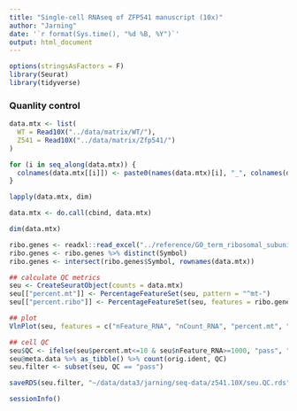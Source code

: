 ```yaml
---
title: "Single-cell RNAseq of ZFP541 manuscript (10x)"
author: "Jarning"
date: '`r format(Sys.time(), "%d %B, %Y")`'
output: html_document
---
```


```r
options(stringsAsFactors = F)
library(Seurat)
library(tidyverse)
```

### Quanlity control

```r
data.mtx <- list(
  WT = Read10X("../data/matrix/WT/"),
  Z541 = Read10X("../data/matrix/Zfp541/")
)

for (i in seq_along(data.mtx)) {
  colnames(data.mtx[[i]]) <- paste0(names(data.mtx)[i], "_", colnames(data.mtx[[i]]))
}

lapply(data.mtx, dim)

data.mtx <- do.call(cbind, data.mtx)

dim(data.mtx)
```

```r
ribo.genes <- readxl::read_excel("../reference/GO_term_ribosomal_subunit.xlsx")
ribo.genes <- ribo.genes %>% distinct(Symbol)
ribo.genes <- intersect(ribo.genes$Symbol, rownames(data.mtx))

## calculate QC metrics
seu <- CreateSeuratObject(counts = data.mtx)
seu[["percent.mt"]] <- PercentageFeatureSet(seu, pattern = "^mt-")
seu[["percent.ribo"]] <- PercentageFeatureSet(seu, features = ribo.genes)

## plot
VlnPlot(seu, features = c("nFeature_RNA", "nCount_RNA", "percent.mt", "percent.ribo"), ncol = 2, pt.size = 0, log = T)

## cell QC
seu$QC <- ifelse(seu$percent.mt<=10 & seu$nFeature_RNA>=1000, "pass", "fail")
seu@meta.data %>% as_tibble() %>% count(orig.ident, QC)
seu.filter <- subset(seu, QC == "pass")

saveRDS(seu.filter, "~/data/data3/jarning/seq-data/z541.10X/seu.QC.rds")
```

```r
sessionInfo()
```

